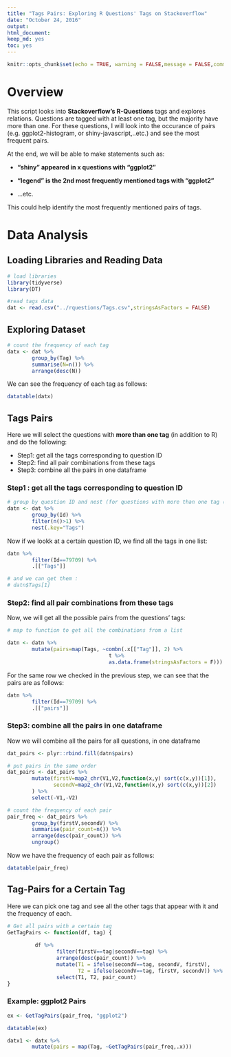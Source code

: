 ```yaml
---
title: "Tags Pairs: Exploring R Questions' Tags on Stackoverflow"
date: "October 24, 2016"
output: 
html_document: 
keep_md: yes
toc: yes
---
```


```r
knitr::opts_chunk$set(echo = TRUE, warning = FALSE,message = FALSE,comment = " ")
```

# Overview

This script looks into **Stackoverflow's R-Questions** tags and explores relations. Questions are tagged with at least one tag, but the majority have more than one. For these questions, I will look into the occurance of pairs (e.g. ggplot2-histogram, or shiny-javascript,..etc.) and see the most frequent pairs. 

At the end, we will be able to make statements such as:

- **"shiny" appeared in x questions with "ggplot2"**  

- **"legend" is the 2nd most frequently mentioned tags with "ggplot2"**

- ...etc.

This could help identify the most frequently mentioned pairs of tags.

# Data Analysis

## Loading Libraries and Reading Data
```r
# load libraries
library(tidyverse)
library(DT)

#read tags data
dat <- read.csv("../rquestions/Tags.csv",stringsAsFactors = FALSE)
```

## Exploring Dataset
```r
# count the frequency of each tag
datx <- dat %>%
        group_by(Tag) %>%
        summarise(N=n()) %>%
        arrange(desc(N))
```
We can see the frequency of each tag as follows:

```r
datatable(datx)
```

## Tags Pairs

Here we will select the questions with **more than one tag** (in addition to R) and do the following:

- Step1: get all the tags corresponding to question ID
- Step2: find all  pair combinations from these tags
- Step3: combine all the pairs in one dataframe


### Step1 : get all the tags corresponding to question ID
```r

# group by question ID and nest (for questions with more than one tag (+R))
datn <- dat %>% 
        group_by(Id) %>% 
        filter(n()>1) %>% 
        nest(.key="Tags")
```

Now if we lookk at a certain question ID, we find all the tags in one list:
```r
datn %>% 
        filter(Id==79709) %>% 
        .[["Tags"]]

```

```r
# and we can get them :
# datn$Tags[1]
```

### Step2: find all  pair combinations from these tags

Now, we will get all the possible pairs from the questions' tags:

```r
# map to function to get all the combinations from a list

datn <- datn %>% 
        mutate(pairs=map(Tags, ~combn(.x[["Tag"]], 2) %>% 
                                 t %>% 
                                 as.data.frame(stringsAsFactors = F)))
```

For the same row we checked in the previous step, we can see that the pairs are as follows:

```r
datn %>% 
        filter(Id==79709) %>% 
        .[["pairs"]]
```

### Step3: combine all the pairs in one dataframe

Now we will combine all the pairs for all questions, in one dataframe

```r
dat_pairs <- plyr::rbind.fill(datn$pairs)

# put pairs in the same order
dat_pairs <- dat_pairs %>% 
        mutate(firstV=map2_chr(V1,V2,function(x,y) sort(c(x,y))[1]),
               secondV=map2_chr(V1,V2,function(x,y) sort(c(x,y))[2])
        ) %>% 
        select(-V1,-V2)

# count the frequency of each pair
pair_freq <- dat_pairs %>% 
        group_by(firstV,secondV) %>% 
        summarise(pair_count=n()) %>% 
        arrange(desc(pair_count)) %>% 
        ungroup()
```

Now we have the frequency of each pair as follows:

```r
datatable(pair_freq)
```

## Tag-Pairs for a Certain Tag

Here we can pick one tag and see all the other tags that appear with it and the frequency of each.

```r
# Get all pairs with a certain tag
GetTagPairs <- function(df, tag) {
        
         df %>% 
                filter(firstV==tag|secondV==tag) %>% 
                arrange(desc(pair_count)) %>% 
                mutate(T1 = ifelse(secondV==tag, secondV, firstV),
                       T2 = ifelse(secondV==tag, firstV, secondV)) %>% 
                select(T1, T2, pair_count)
}

```

### Example: ggplot2 Pairs

```r
ex <- GetTagPairs(pair_freq, "ggplot2")

datatable(ex)
```

```r
datx1 <- datx %>% 
        mutate(pairs = map(Tag, ~GetTagPairs(pair_freq,.x)))
```

